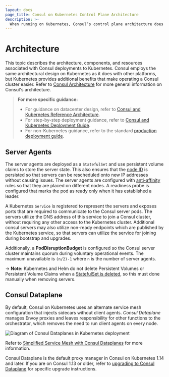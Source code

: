 ```yaml
---
layout: docs
page_title: Consul on Kubernetes Control Plane Architecture
description: >-
  When running on Kubernetes, Consul’s control plane architecture does not change significantly. Server agents are deployed as a StatefulSet with a persistent volume, while client agents can run as a k8s DaemonSet with an exposed API port or be omitted with Consul Dataplanes.
---
```


# Architecture

This topic describes the architecture, components, and resources associated with Consul deployments to Kubernetes. Consul employs the same architectural design on Kubernetes as it does with other platforms, but Kubernetes provides additional benefits that make operating a Consul cluster easier. Refer to [Consul Architecture](/docs/architecture) for more general information on Consul's architecture.

> **For more specific guidance:**
> - For guidance on datacenter design, refer to [Consul and Kubernetes Reference Architecture](/consul/tutorials/kubernetes-production/kubernetes-reference-architecture).
> - For step-by-step deployment guidance, refer to [Consul and Kubernetes Deployment Guide](/consul/tutorials/kubernetes-production/kubernetes-deployment-guide).
> - For non-Kubernetes guidance, refer to the standard [production deployment guide](/consul/tutorials/production-deploy/deployment-guide).

## Server Agents

The server agents are deployed as a `StatefulSet` and use persistent volume
claims to store the server state. This also ensures that the
[node ID](/docs/agent/config/config-files#node_id) is persisted so that servers
can be rescheduled onto new IP addresses without causing issues. The server agents
are configured with
[anti-affinity](https://kubernetes.io/docs/concepts/configuration/assign-pod-node/#affinity-and-anti-affinity)
rules so that they are placed on different nodes. A readiness probe is
configured that marks the pod as ready only when it has established a leader.

A Kubernetes `Service` is registered to represent the servers and exposes ports that are required to communicate to the Consul server pods.
The servers utilize the DNS address of this service to join a Consul cluster, without requiring any other access to the Kubernetes cluster. Additional consul servers may also utilize non-ready endpoints which are published by the Kubernetes service, so that servers can utilize the service for joining during bootstrap and upgrades.

Additionally, a **PodDisruptionBudget** is configured so the Consul server
cluster maintains quorum during voluntary operational events. The maximum
unavailable is `(n/2)-1` where `n` is the number of server agents.

-> **Note:** Kubernetes and Helm do not delete Persistent Volumes or Persistent
Volume Claims when a
[StatefulSet is deleted](https://kubernetes.io/docs/concepts/workloads/controllers/statefulset/#stable-storage),
so this must done manually when removing servers.

## Consul Dataplane

By default, Consul on Kubernetes uses an alternate service mesh configuration that injects sidecars without client agents. _Consul Dataplane_ manages Envoy proxies and leaves responsibility for other functions to the orchestrator, which removes the need to run client agents on every node.

![Diagram of Consul Dataplanes in Kubernetes deployment](/img/k8s-dataplanes-architecture.png)

Refer to [Simplified Service Mesh with Consul Dataplanes](/docs/connect/dataplane/index) for more information.

Consul Dataplane is the default proxy manager in Consul on Kubernetes 1.14 and later. If you are on Consul 1.13 or older, refer to [upgrading to Consul Dataplane](/docs/k8s/upgrade#upgrading-to-consul-dataplanes) for specific upgrade instructions.
